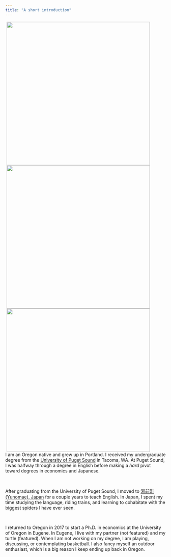 ```yaml
---
title: "A short introduction"
---
```


<img class= "margin" align="right" src="images/photos/japan_out the window.jpeg" width = "450" HSPACE = "50">

<br>

<img class= "margin" align="right" src="images/photos/tom.jpeg" width = "450" HSPACE = "50">

<br>

<img class= "margin" align="right" src="images/photos/hiking.jpeg" width = "450" HSPACE = "50">

I am an Oregon native and grew up in Portland. I received my undergraduate degree from the [University of Puget Sound](https://www.pugetsound.edu/) in Tacoma, WA. At Puget Sound, I was halfway through a degree in English before making a *hard* pivot toward degrees in economics and Japanese. 

<br>

After graduating from the University of Puget Sound, I moved to [湯前町 (Yunomae), Japan](https://earth.google.com/web/data=MkEKPwo9CiExVEc3VDhRYzFOdnBzamdXQXJ2a0s2eFRGWTFkNm1JWlgSFgoUMDBDOUJCMzk0NzI1MTNBRTQwNkEgAQ) for a couple years to teach English. In Japan, I spent my time studying the language, riding trains, and learning to cohabitate with the biggest spiders I have ever seen. 

<br>

I returned to Oregon in 2017 to start a Ph.D. in economics at the University of Oregon in Eugene. In Eugene, I live with my partner (not featured) and my turtle (featured). When I am not working on my degree, I am playing, discussing, or contemplating basketball. I also fancy myself an outdoor enthusiast, which is a big reason I keep ending up back in Oregon.
